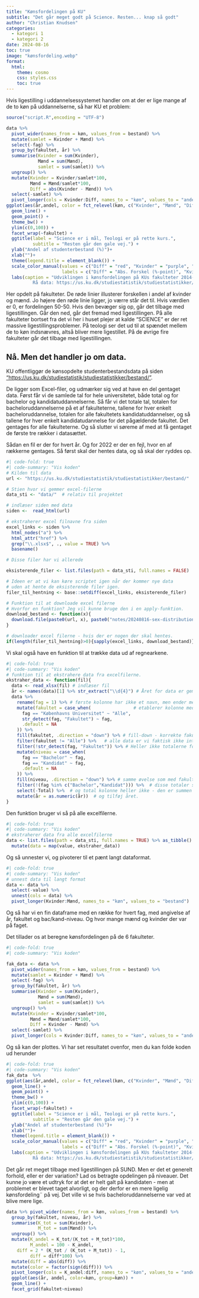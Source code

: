 ```yaml
---
title: "Kønsfordelingen på KU"
subtitle: "Det går meget godt på Science. Resten... knap så godt"
author: "Christian Knudsen"
categories:
  - kategori 1
  - kategori 2
date: 2024-08-16
toc: true
image: "kønsfordeling.webp"
format:
  html:
    theme: cosmo
    css: styles.css
    toc: true
---
```


Hvis ligestilling i uddannelsessystemet handler om at der er lige mange af 
de to køn på uddannelserne, så har KU et problem:

```r
source("script.R",encoding = "UTF-8")
```
```r
data %>% 
  pivot_wider(names_from = køn, values_from = bestand) %>% 
  mutate(samlet = Kvinder + Mænd) %>% 
  select(-fag) %>% 
  group_by(fakultet, år) %>% 
  summarise(Kvinder = sum(Kvinder),
            Mænd = sum(Mænd),
            samlet = sum(samlet)) %>% 
  ungroup() %>% 
  mutate(Kvinder = Kvinder/samlet*100,
         Mænd = Mænd/samlet*100,
         Diff = abs(Kvinder - Mænd)) %>% 
  select(-samlet) %>% 
  pivot_longer(cols = Kvinder:Diff, names_to = "køn", values_to = "andel") %>% 
ggplot(aes(år,andel, color = fct_relevel(køn, c("Kvinder", "Mænd", "Diff")))) +
  geom_line() +
  geom_point() +
  theme_bw() +
  ylim(c(0,100)) +
  facet_wrap(~fakultet) +
  ggtitle(label = "Science er i mål, Teologi er på rette kurs.",
          subtitle = "Resten går den gale vej.") +
  ylab("Andel af studenterbestand (%)")+ 
  xlab("")+
  theme(legend.title = element_blank()) +
  scale_color_manual(values = c("Diff" = "red", "Kvinder" = "purple", "Mænd" = "darkgrey"),
                     labels = c("Diff" = "Abs. Forskel (%-point)", "Kvinder" = "Kvinder", "Mænd" = "Mænd")) +
  labs(caption = "Udviklingen i kønsfordelingen på KUs fakulteter 2014-2023
          Rå data: https://us.ku.dk/studiestatistik/studiestatistikker/bestand/")

```

Her opdelt på fakulteter. De røde linier illusterer forskellen i andel af kvinder
og mænd. Jo højere den røde linie ligger, jo værre står det til. Hvis værdien er
0, er fordelingen 50-50. Hvis den bevæger sig op, går det tilbage med ligestillingen.
Går den ned, går det fremad med ligestillingen. På alle fakulteter bortset fra
det vi her i huset plejer at kalde "SCIENCE" er der ret massive ligestillingsproblemer.
På teologi ser det ud til at spændet mellem de to køn indsnævres, altså bliver
mere ligestillet. På de øvrige fire fakulteter går det tilbage med ligestillingen.




## Nå. Men det handler jo om data. 

KU offentliggør de kønsopdelte studenterbestandsdata på siden ["https://us.ku.dk/studiestatistik/studiestatistikker/bestand/"]("https://us.ku.dk/studiestatistik/studiestatistikker/bestand/").

De ligger som Excel-filer, og udmærker sig ved at have en del gentaget data.
Først får vi de samlede tal for hele universitetet, både total og for bachelor og
kandidatuddannelserne. Så får vi det totale tal, totalen for bacheloruddannelserne
på et af fakulteterne, tallene for hver enkelt bacheloruddannelse, totalen for
alle fakultetets kandidatuddannelser, og så tallene for hver enkelt kandidatudannelse
for det pågældende fakultet. Det gentages for alle fakulteterne. Og så slutter vi
søreme af med at få gentaget de første tre rækker i datasættet.

Sådan en fil er der for hvert år. Og for 2022 er der en fejl, hvor en af rækkerne
gentages. Så først skal der hentes data, og så skal der ryddes op.

```r
#| code-fold: true
#| code-summary: "Vis koden"
# Kilden til data
url <- "https://us.ku.dk/studiestatistik/studiestatistikker/bestand/"

# Stien hvor vi gemmer excel-filerne
data_sti <- "data/"  # relativ til projektet

# indlæser siden med data
siden <-  read_html(url)

# ekstraherer excel filnavne fra siden
excel_links <- siden %>%
  html_nodes("a") %>%
  html_attr("href") %>%
  grep("\\.xlsx$", ., value = TRUE) %>% 
  basename()

# Disse filer har vi allerede

eksisterende_filer <- list.files(path = data_sti, full.names = FALSE)

# Ideen er at vi kan køre scriptet igen når der kommer nye data 
# uden at hente de eksisterende filer igen.
filer_til_hentning <- base::setdiff(excel_links, eksisterende_filer)

# Funktion til at downloade excel filerne
# Hvorfor en funktion? Jeg vil kunne bruge den i en apply-funktion.
download_bestand <- function(x){
  download.file(paste0(url, x), paste0("notes/20240816-sex-distribution-ucph/data/", x), mode = "wb")
}

# downloader excel filerne - hvis der er nogen der skal hentes.
if(length(filer_til_hentning)>0){sapply(excel_links, download_bestand)}
```

Vi skal også have en funktion til at trække data ud af regnearkene.

```r
#| code-fold: true
#| code-summary: "Vis koden"
# funktion til at ekstrahere data fra excelfilerne.
ekstraher_data <- function(fil){
  data <- read_xlsx(fil) # indlæser fil
  år <- names(data)[1] %>% str_extract("\\d{4}") # Året for data er gemt i filnavnet.
  data %>% 
    rename(fag = 1) %>% # første kolonne har ikke et navn, men ender med at indeholde fag.
    mutate(fakultet = case_when(                # etablerer kolonne med fakultetsnavne
      fag == "Københavns Universitet" ~ "Alle",
      str_detect(fag, "Fakultet") ~ fag,
      .default = NA
    )) %>% 
    fill(fakultet, .direction = "down") %>% # fill-down - korrekte fakulteter på alle fag.
    filter(fakultet != "Alle") %>%   # alle data er vi faktisk ikke interesserede i.
    filter(!str_detect(fag, "Fakultet")) %>% # Heller ikke totalerne for fakulteterne.
    mutate(niveau = case_when(
      fag == "Bachelor" ~ fag,
      fag == "Kandidat" ~ fag,
      .default = NA
    )) %>% 
    fill(niveau, .direction = "down") %>% # samme øvelse som med fakulteterne for at få bac/kand
    filter(!(fag %in% c("Bachelor","Kandidat"))) %>%  # disse totaler skal vi heller ikke bruge
    select(-Total) %>%  # og total kolonne heller ikke - den er summen af de to køn.
    mutate(år = as.numeric(år))  # og tilføj året.
}
```

Den funktion bruger vi så på alle excelfilerne.
```r
#| code-fold: true
#| code-summary: "Vis koden"
# ekstraherer data fra alle excelfilerne
data <- list.files(path = data_sti, full.names = TRUE) %>% as_tibble() %>% 
  mutate(data = map(value, ekstraher_data))
```

Og så unnester vi, og pivoterer til et pænt langt dataformat.
```r
#| code-fold: true
#| code-summary: "Vis koden"
# unnest data til langt format
data <- data %>% 
  select(-value) %>% 
  unnest(cols = data) %>% 
  pivot_longer(Kvinder:Mænd, names_to = "køn", values_to = "bestand")
```

Og så har vi en fin dataframe med en række for hvert fag, med angivelse
af år, fakultet og bac/kand-niveau. Og hvor mange mænd og kvinder der var på
faget.

Det tillader os at beregne kønsfordelingen på de 6 fakulteter. 
```r
#| code-fold: true
#| code-summary: "Vis koden"

fak_data <- data %>% 
  pivot_wider(names_from = køn, values_from = bestand) %>% 
  mutate(samlet = Kvinder + Mænd) %>% 
  select(-fag) %>% 
  group_by(fakultet, år) %>% 
  summarise(Kvinder = sum(Kvinder),
            Mænd = sum(Mænd),
            samlet = sum(samlet)) %>% 
  ungroup() %>% 
  mutate(Kvinder = Kvinder/samlet*100,
         Mænd = Mænd/samlet*100,
         Diff = Kvinder - Mænd) %>% 
  select(-samlet) %>% 
  pivot_longer(cols = Kvinder:Diff, names_to = "køn", values_to = "andel")
```

Og så kan der plottes. Vi har set resultatet ovenfor, men du kan folde koden ud
herunder

```r
#| code-fold: true
#| code-summary: "Vis koden"
fak_data  %>% 
ggplot(aes(år,andel, color = fct_relevel(køn, c("Kvinder", "Mænd", "Diff")))) +
  geom_line() +
  geom_point() +
  theme_bw() +
  ylim(c(0,100)) +
  facet_wrap(~fakultet) +
  ggtitle(label = "Science er i mål, Teologi er på rette kurs.",
          subtitle = "Resten går den gale vej.") +
  ylab("Andel af studenterbestand (%)")+ 
  xlab("")+
  theme(legend.title = element_blank()) +
  scale_color_manual(values = c("Diff" = "red", "Kvinder" = "purple", "Mænd" = "darkgrey"),
                     labels = c("Diff" = "Abs. Forskel (%-point)", "Kvinder" = "Kvinder", "Mænd" = "Mænd")) +
  labs(caption = "Udviklingen i kønsfordelingen på KUs fakulteter 2014-2023
          Rå data: https://us.ku.dk/studiestatistik/studiestatistikker/bestand/")


```

Det går ret meget tilbage med ligestillingen på SUND. Men er det et generelt
forhold, eller er der variation? Lad os betragte opdelingen på niveauer. 
Det kunne jo være et udtryk for at det er helt galt på kandidaten - men at 
problemet er blevet taget alvorligt, og der derfor er en mere ligelig kønsfordeling¨
på vej. Det ville vi se hvis bacheloruddannelserne var ved at blive mere lige.

```r
data %>% pivot_wider(names_from = køn, values_from = bestand) %>% 
  group_by(fakultet, niveau, år) %>% 
  summarise(K_tot = sum(Kvinder),
            M_tot = sum(Mænd)) %>% 
  ungroup() %>% 
  mutate(K_andel = K_tot/(K_tot + M_tot)*100,
         M_andel = 100 - K_andel,
    diff = 2 * (K_tot / (K_tot + M_tot)) - 1,
         diff = diff*100) %>% 
  mutate(diff = abs(diff)) %>% 
  mutate(color = factor(sign(diff))) %>% 
  pivot_longer(cols = K_andel:diff, names_to = "køn", values_to = "andel") %>% 
  ggplot(aes(år, andel, color=køn, group=køn)) +
  geom_line() +
  facet_grid(fakultet~niveau)
```


